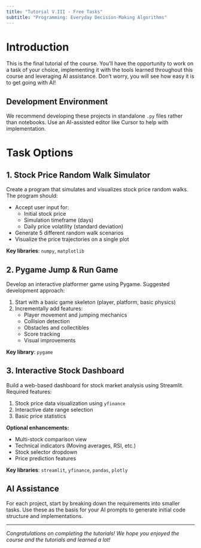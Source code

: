 ```yaml
---
title: "Tutorial V.III - Free Tasks"
subtitle: "Programming: Everyday Decision-Making Algorithms"
---
```


# Introduction

This is the final tutorial of the course. You'll have the opportunity to work on a task of your choice, implementing it with the tools learned throughout this course and leveraging AI assistance. Don't worry, you will see how easy it is to get going with AI!

::: {.callout-tip}
## Development Environment
We recommend developing these projects in standalone `.py` files rather than notebooks. Use an AI-assisted editor like Cursor to help with implementation.
:::

# Task Options

## 1. Stock Price Random Walk Simulator

Create a program that simulates and visualizes stock price random walks. The program should:

- Accept user input for:
  - Initial stock price
  - Simulation timeframe (days)
  - Daily price volatility (standard deviation)
- Generate 5 different random walk scenarios
- Visualize the price trajectories on a single plot

**Key libraries**: `numpy`, `matplotlib`

## 2. Pygame Jump & Run Game

Develop an interactive platformer game using Pygame. Suggested development approach:

1. Start with a basic game skeleton (player, platform, basic physics)
2. Incrementally add features:
   - Player movement and jumping mechanics
   - Collision detection
   - Obstacles and collectibles
   - Score tracking
   - Visual improvements

**Key library**: `pygame`

## 3. Interactive Stock Dashboard

Build a web-based dashboard for stock market analysis using Streamlit. Required features:

1. Stock price data visualization using `yfinance`
2. Interactive date range selection
3. Basic price statistics

**Optional enhancements:**

- Multi-stock comparison view
- Technical indicators (Moving averages, RSI, etc.)
- Stock selector dropdown
- Price prediction features

**Key libraries**: `streamlit`, `yfinance`, `pandas`, `plotly`

::: {.callout-note}
## AI Assistance
For each project, start by breaking down the requirements into smaller tasks. Use these as the basis for your AI prompts to generate initial code structure and implementations.
:::

---

*Congratulations on completing the tutorials! We hope you enjoyed the course and the tutorials and learned a lot!*
